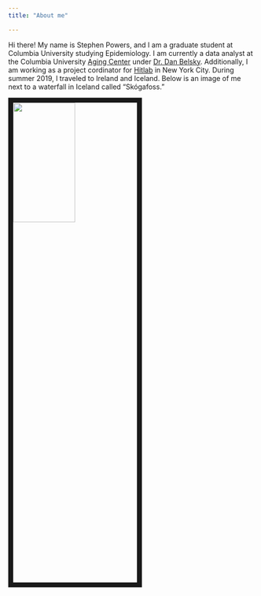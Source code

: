 ```yaml
---
title: "About me"

---
```


Hi there! My name is Stephen Powers, and I am a graduate student at Columbia University studying Epidemiology. I am currently a data analyst at the Columbia University [Aging Center](https://aging.columbia.edu) under [Dr. Dan Belsky](https://aging.columbia.edu/about/people/Belsky). Additionally, I am working as a project cordinator for [Hitlab](https://www.hitlab.org/) in New York City. During summer 2019, I traveled to Ireland and Iceland. Below is an image of me next to a waterfall in Iceland called "Skógafoss." 

<img src = "./Images/IMG_1204.JPG" style = "width:50%; height:25%; border:10px solid; margin-right: 20px" align="left">




